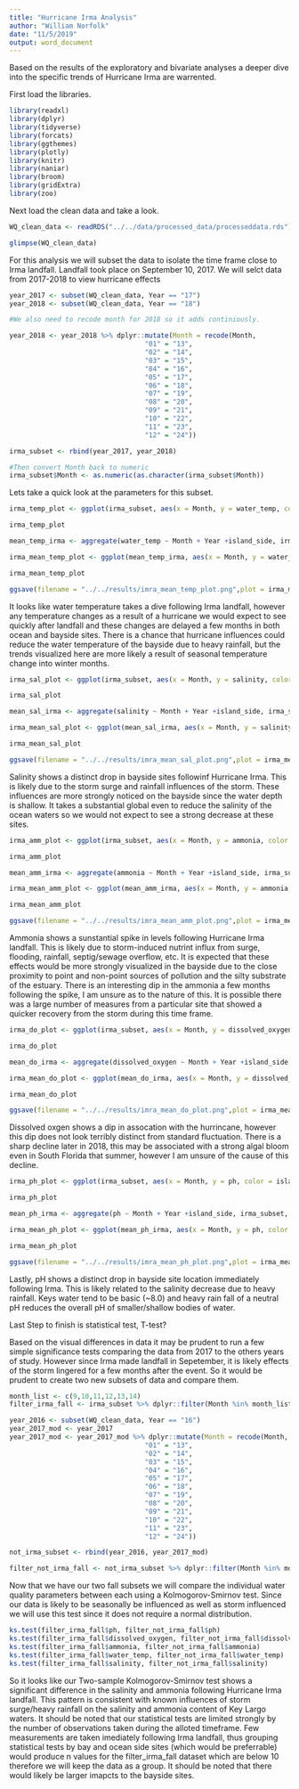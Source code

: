 ```yaml
---
title: "Hurricane Irma Analysis"
author: "William Norfolk"
date: "11/5/2019"
output: word_document
---
```


Based on the results of the exploratory and bivariate analyses a deeper dive into the specific trends of Hurricane Irma are warrented. 

First load the libraries.

```r
library(readxl)
library(dplyr)
library(tidyverse)
library(forcats)
library(ggthemes)
library(plotly)
library(knitr)
library(naniar)
library(broom)
library(gridExtra)
library(zoo)
```


Next load the clean data and take a look.

```r
WQ_clean_data <- readRDS("../../data/processed_data/processeddata.rds")

glimpse(WQ_clean_data)
```

For this analysis we will subset the data to isolate the time frame close to Irma landfall. Landfall took place on September 10, 2017. We will selct data from 2017-2018 to view hurricane effects

```r
year_2017 <- subset(WQ_clean_data, Year == "17")
year_2018 <- subset(WQ_clean_data, Year == "18")

#We also need to recode month for 2018 so it adds continiously.

year_2018 <- year_2018 %>% dplyr::mutate(Month = recode(Month,
                                  "01" = "13",
                                  "02" = "14",
                                  "03" = "15",
                                  "04" = "16",
                                  "05" = "17",
                                  "06" = "18",
                                  "07" = "19",
                                  "08" = "20",
                                  "09" = "21",
                                  "10" = "22",
                                  "11" = "23",
                                  "12" = "24"))

irma_subset <- rbind(year_2017, year_2018)

#Then convert Month back to numeric
irma_subset$Month <- as.numeric(as.character(irma_subset$Month))
```

Lets take a quick look at the parameters for this subset.


```r
irma_temp_plot <- ggplot(irma_subset, aes(x = Month, y = water_temp, color = island_side)) + geom_jitter(alpha = 0.5) + theme(legend.position = "bottom") + geom_vline(xintercept = 9.33, color = "black", linetype = "dotted", size = 1) + ylab("Water Temperature (C)") + labs(color = "Island Side")

irma_temp_plot

mean_temp_irma <- aggregate(water_temp ~ Month + Year +island_side, irma_subset, mean)

irma_mean_temp_plot <- ggplot(mean_temp_irma, aes(x = Month, y = water_temp, color = island_side)) + geom_line(alpha = 1) + theme(legend.position = "bottom") + geom_vline(xintercept = 9.33, color = "black", linetype = "dotted", size = 1) + ylab("Water Temperature (C)") +labs(color = "Island Side")+ geom_point()

irma_mean_temp_plot 

ggsave(filename = "../../results/imra_mean_temp_plot.png",plot = irma_mean_temp_plot) 
```
It looks like water temperature takes a dive following Irma landfall, however any temperature changes as a result of a hurricane we would expect to see quickly after landfall and these changes are delayed a few months in both ocean and bayside sites. There is a chance that hurricane influences could reduce the water temperature of the bayside due to heavy rainfall, but the trends visualized here are more likely a result of seasonal temperature change into winter months.  

```r
irma_sal_plot <- ggplot(irma_subset, aes(x = Month, y = salinity, color = island_side)) + geom_jitter(alpha = 0.5) + theme(legend.position = "bottom") + geom_vline(xintercept = 9.33, color = "black", linetype = "dotted", size = 1) + ylab("Salinity (ppt)") + labs(color = "Island Side")

irma_sal_plot

mean_sal_irma <- aggregate(salinity ~ Month + Year +island_side, irma_subset, mean)

irma_mean_sal_plot <- ggplot(mean_sal_irma, aes(x = Month, y = salinity, color = island_side)) + geom_line(alpha = 1) + theme(legend.position = "bottom") + geom_vline(xintercept = 9.33, color = "black", linetype = "dotted", size = 1) + ylab("Salinity (ppt)") + labs(color = "Island Side") +geom_point()

irma_mean_sal_plot

ggsave(filename = "../../results/imra_mean_sal_plot.png",plot = irma_mean_sal_plot)
```
Salinity shows a distinct drop in bayside sites followinf Hurricane Irma. This is likely due to the storm surge and rainfall influences of the storm. These influences are more strongly noticed on the bayside since the water depth is shallow. It takes a substantial global even to reduce the salinity of the ocean waters so we would not expect to see a strong decrease at these sites. 


```r
irma_amm_plot <- ggplot(irma_subset, aes(x = Month, y = ammonia, color = island_side)) + geom_jitter(alpha = 0.5) + theme(legend.position = "bottom") + geom_vline(xintercept = 9.33, color = "black", linetype = "dotted", size = 1) + ylab("Ammonia (mg/L)") + labs(color = "Island Side")

irma_amm_plot

mean_amm_irma <- aggregate(ammonia ~ Month + Year +island_side, irma_subset, mean)

irma_mean_amm_plot <- ggplot(mean_amm_irma, aes(x = Month, y = ammonia, color = island_side)) + geom_line(alpha = 1) + theme(legend.position = "bottom") + geom_vline(xintercept = 9.33, color = "black", linetype = "dotted", size = 1) + ylab("Ammonia (mg/L)") + labs(color = "Island Side") + geom_point()

irma_mean_amm_plot

ggsave(filename = "../../results/imra_mean_amm_plot.png",plot = irma_mean_amm_plot)
```
Ammonia shows a sunstantial spike in levels following Hurricane Irma landfall. This is likely due to storm-induced nutrint influx from surge, flooding, rainfall, septig/sewage overflow, etc. It is expected that these effects would be more strongly visualized in the bayside due to the close proximity to point and non-point sources of pollution and the silty substrate of the estuary. There is an interesting dip in the ammonia a few months following the spike, I am unsure as to the nature of this. It is possible there was a large number of measures from a particular site that showed a quicker recovery from the storm during this time frame.

```r
irma_do_plot <- ggplot(irma_subset, aes(x = Month, y = dissolved_oxygen, color = island_side)) + geom_jitter(alpha = 0.5) + theme(legend.position = "bottom") + geom_vline(xintercept = 9.33, color = "black", linetype = "dotted", size = 1) + ylab("Dissolved Oxygen (mg/L)") + labs(color = "Island Side")

irma_do_plot

mean_do_irma <- aggregate(dissolved_oxygen ~ Month + Year +island_side, irma_subset, mean)

irma_mean_do_plot <- ggplot(mean_do_irma, aes(x = Month, y = dissolved_oxygen, color = island_side)) + geom_line(alpha = 1) + theme(legend.position = "bottom") + geom_vline(xintercept = 9.33, color = "black", linetype = "dotted", size = 1) + ylab("Dissolved Oxygen (mg/L)") + labs(color = "Island Side") + geom_point()

irma_mean_do_plot

ggsave(filename = "../../results/imra_mean_do_plot.png",plot = irma_mean_do_plot)
```
Dissolved oxgen shows a dip in assocation with the hurrincane, however this dip does not look terribly distinct from standard fluctuation. There is a sharp decline later in 2018, this may be associated with a strong algal bloom even in South Florida that summer, however I am unsure of the cause of this decline.

```r
irma_ph_plot <- ggplot(irma_subset, aes(x = Month, y = ph, color = island_side)) + geom_jitter(alpha = 0.5) + theme(legend.position = "bottom") + geom_vline(xintercept = 9.33, color = "black", linetype = "dotted", size = 1) + ylab("pH") + labs(color = "Island Side")

irma_ph_plot

mean_ph_irma <- aggregate(ph ~ Month + Year +island_side, irma_subset, mean)

irma_mean_ph_plot <- ggplot(mean_ph_irma, aes(x = Month, y = ph, color = island_side)) + geom_line(alpha = 1) + theme(legend.position = "bottom") + geom_vline(xintercept = 9.33, color = "black", linetype = "dotted", size = 1) + ylab("pH") + labs(color = "Island Side") + geom_point()

irma_mean_ph_plot

ggsave(filename = "../../results/imra_mean_ph_plot.png",plot = irma_mean_ph_plot)
```

Lastly, pH shows a distinct drop in bayside site location immediately following Irma. This is likely related to the salinity decrease due to heavy rainfall. Keys water tend to be basic (~8.0) and heavy rain fall of a neutral pH reduces the overall pH of smaller/shallow bodies of water. 


#################### Last Step to finish is statistical test, T-test? 

Based on the visual differences in data it may be prudent to run a few simple significance tests comparing the data from 2017 to the others years of study. However since Irma made landfall in Sepetember, it is likely effects of the storm lingered for a few months after the event. So it would be prudent to create two new subsets of data and compare them.

```r
month_list <- c(9,10,11,12,13,14)
filter_irma_fall <- irma_subset %>% dplyr::filter(Month %in% month_list)
```


```r
year_2016 <- subset(WQ_clean_data, Year == "16")
year_2017_mod <- year_2017
year_2017_mod <- year_2017_mod %>% dplyr::mutate(Month = recode(Month,
                                  "01" = "13",
                                  "02" = "14",
                                  "03" = "15",
                                  "04" = "16",
                                  "05" = "17",
                                  "06" = "18",
                                  "07" = "19",
                                  "08" = "20",
                                  "09" = "21",
                                  "10" = "22",
                                  "11" = "23",
                                  "12" = "24"))

not_irma_subset <- rbind(year_2016, year_2017_mod)

filter_not_irma_fall <- not_irma_subset %>% dplyr::filter(Month %in% month_list)


```

Now that we have our two fall subsets we will compare the individual water quality parameters between each using a Kolmogorov-Smirnov test. Since our data is likely to be seasonally be influenced as well as storm influenced we will use this test since it does not require a normal distribution. 


```r
ks.test(filter_irma_fall$ph, filter_not_irma_fall$ph)
ks.test(filter_irma_fall$dissolved_oxygen, filter_not_irma_fall$dissolved_oxygen)
ks.test(filter_irma_fall$ammonia, filter_not_irma_fall$ammonia)
ks.test(filter_irma_fall$water_temp, filter_not_irma_fall$water_temp)
ks.test(filter_irma_fall$salinity, filter_not_irma_fall$salinity)
```

So it looks like our Two-sample Kolmogorov-Smirnov test shows a significant difference in the salinity and ammonia following Hurricane Irma landfall. This pattern is consistent with known influences of storm surge/heavy rainfall on the salinity and ammonia content of Key Largo waters. It should be noted that our statistical tests are limited strongly by the number of observations taken during the alloted timeframe. Few measurements are taken imediately following Irma landfall, thus grouping statistical tests by bay and ocean side sites (which would be preferrable) would produce n values for the filter_irma_fall dataset which are below 10 therefore we will keep the data as a group. It should be noted that there would likely be larger imapcts to the bayside sites.

